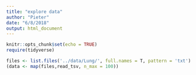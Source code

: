 ```yaml
---
title: "explore data"
author: "Pieter"
date: "6/8/2018"
output: html_document
---
```


```r
knitr::opts_chunk$set(echo = TRUE)
require(tidyverse)
```

```r
files <- list.files('../data/Lung/', full.names = T, pattern = 'txt')
(data <- map(files,read_tsv, n_max = 100))
```

